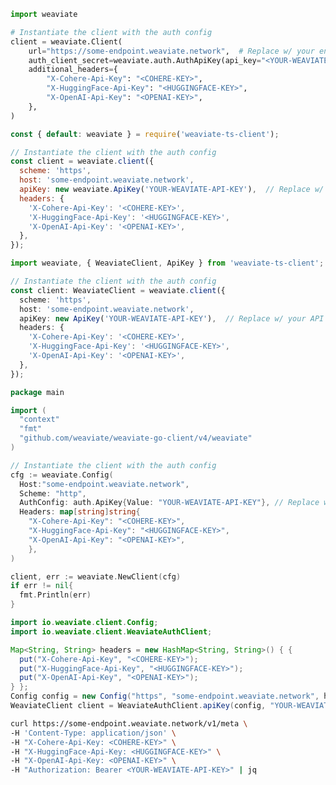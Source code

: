 <!-- Delete these imports if already imported in the file -->

<Tabs groupId="languages">
<TabItem value="py" label="Python">

```python
import weaviate

# Instantiate the client with the auth config
client = weaviate.Client(
    url="https://some-endpoint.weaviate.network",  # Replace w/ your endpoint
    auth_client_secret=weaviate.auth.AuthApiKey(api_key="<YOUR-WEAVIATE-API-KEY>"),  # Replace w/ your API Key for the Weaviate instance
    additional_headers={
        "X-Cohere-Api-Key": "<COHERE-KEY>",
        "X-HuggingFace-Api-Key": "<HUGGINGFACE-KEY>",
        "X-OpenAI-Api-Key": "<OPENAI-KEY>",
    },
)
```

</TabItem>
<TabItem value="js" label="JavaScript">

```js
const { default: weaviate } = require('weaviate-ts-client');

// Instantiate the client with the auth config
const client = weaviate.client({
  scheme: 'https',
  host: 'some-endpoint.weaviate.network',
  apiKey: new weaviate.ApiKey('YOUR-WEAVIATE-API-KEY'),  // Replace w/ your API Key for the Weaviate instance
  headers: {
    'X-Cohere-Api-Key': '<COHERE-KEY>',
    'X-HuggingFace-Api-Key': '<HUGGINGFACE-KEY>',
    'X-OpenAI-Api-Key': '<OPENAI-KEY>',
  },
});
```

</TabItem>
<TabItem value="ts" label="TypeScript">

```ts
import weaviate, { WeaviateClient, ApiKey } from 'weaviate-ts-client';

// Instantiate the client with the auth config
const client: WeaviateClient = weaviate.client({
  scheme: 'https',
  host: 'some-endpoint.weaviate.network',
  apiKey: new ApiKey('YOUR-WEAVIATE-API-KEY'),  // Replace w/ your API Key for the Weaviate instance
  headers: {
    'X-Cohere-Api-Key': '<COHERE-KEY>',
    'X-HuggingFace-Api-Key': '<HUGGINGFACE-KEY>',
    'X-OpenAI-Api-Key': '<OPENAI-KEY>',
  },
});
```

</TabItem>
<TabItem value="go" label="Go">

```go
package main

import (
  "context"
  "fmt"
  "github.com/weaviate/weaviate-go-client/v4/weaviate"
)

// Instantiate the client with the auth config
cfg := weaviate.Config(
  Host:"some-endpoint.weaviate.network",
  Scheme: "http",
  AuthConfig: auth.ApiKey{Value: "YOUR-WEAVIATE-API-KEY"}, // Replace w/ your API Key for the Weaviate instance
  Headers: map[string]string{
    "X-Cohere-Api-Key": "<COHERE-KEY>",
    "X-HuggingFace-Api-Key": "<HUGGINGFACE-KEY>",
    "X-OpenAI-Api-Key": "<OPENAI-KEY>",
    },
)

client, err := weaviate.NewClient(cfg)
if err != nil{
  fmt.Println(err)
}
```

</TabItem>
<TabItem value="java" label="Java">

```java
import io.weaviate.client.Config;
import io.weaviate.client.WeaviateAuthClient;

Map<String, String> headers = new HashMap<String, String>() { {
  put("X-Cohere-Api-Key", "<COHERE-KEY>");
  put("X-HuggingFace-Api-Key", "<HUGGINGFACE-KEY>");
  put("X-OpenAI-Api-Key", "<OPENAI-KEY>");
} };
Config config = new Config("https", "some-endpoint.weaviate.network", headers);
WeaviateClient client = WeaviateAuthClient.apiKey(config, "YOUR-WEAVIATE-API-KEY");  // Replace w/ your API Key for the Weaviate instance
```

</TabItem>
<TabItem value="curl" label="Curl">

```bash
curl https://some-endpoint.weaviate.network/v1/meta \
-H 'Content-Type: application/json' \
-H "X-Cohere-Api-Key: <COHERE-KEY>" \
-H "X-HuggingFace-Api-Key: <HUGGINGFACE-KEY>" \
-H "X-OpenAI-Api-Key: <OPENAI-KEY>" \
-H "Authorization: Bearer <YOUR-WEAVIATE-API-KEY>" | jq
```

</TabItem>
</Tabs>
